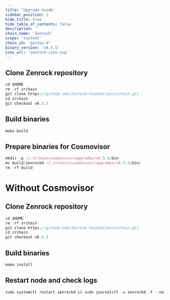 ```yaml
---
title: 'Upgrade Guide'
sidebar_position: 2
hide_title: true
hide_table_of_contents: false
description: ''
chain_name: 'Zenrock'
scope: 'testnet'
chain_id: 'gardia-9'
binary_version: 'v6.5.5'
icon_url: 'zenrock-icon.svg'
---
```



<PageTitle
  iconUrl="img/zenrock-icon.svg"
  title="Zenrock Upgrade Guide"
  chainId="gardia-9"
  version="v6.5.5"
/>

## Clone Zenrock repository

```js
cd $HOME
rm -rf zrchain
git clone https://github.com/Zenrock-Foundation/zrchain.git
cd zrchain
git checkout v6.5.5
```

## Build binaries

```js
make build
```

## Prepare binaries for Cosmovisor

```js
mkdir -p ~/.zrchain/cosmovisor/upgrades/v6.5.5/bin
mv build/zenrockd ~/.zrchain/cosmovisor/upgrades/v6.5.5/bin/
rm -rf build
```

# Without Cosmovisor

## Clone Zenrock repository

```js
cd $HOME
rm -rf zrchain
git clone https://github.com/Zenrock-Foundation/zrchain.git
cd zrchain
git checkout v6.5.5
```

## Build binaries

```js
make install
```

## Restart node and check logs

```js
sudo systemctl restart zenrockd && sudo journalctl -u zenrockd -f --no-hostname -o cat
```
